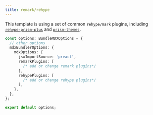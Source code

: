 ```yaml
---
title: remark/rehype
---
```


This template is using a set of common `rehype/mark` plugins, including [`rehype-prism-plus`](https://www.npmjs.com/package/rehype-prism-plus) and [`prism-themes`](https://github.com/PrismJS/prism-themes).


```ts {7,10} showLineNumbers
const options: BundleMDXOptions = {
  // other options
  mdxBundlerOptions: {
    mdxOptions: {
      jsxImportSource: 'preact',
      remarkPlugins: [
        /* add or change remark plugins*/
      ],
      rehypePlugins: [
        /* add or change rehype plugins*/
      ],
    },
  },
};

export default options;
```
